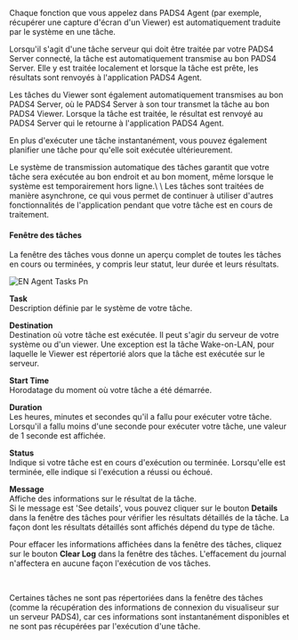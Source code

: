 Chaque fonction que vous appelez dans PADS4 Agent (par exemple, récupérer une capture d'écran d'un Viewer) est automatiquement traduite par le système en une tâche.

Lorsqu'il s'agit d'une tâche serveur qui doit être traitée par votre PADS4 Server connecté, la tâche est automatiquement transmise au bon PADS4 Server. Elle y est traitée localement et lorsque la tâche est prête, les résultats sont renvoyés à l'application PADS4 Agent.

Les tâches du Viewer sont également automatiquement transmises au bon PADS4 Server, où le PADS4 Server à son tour transmet la tâche au bon PADS4 Viewer. Lorsque la tâche est traitée, le résultat est renvoyé au PADS4 Server qui le retourne à l'application PADS4 Agent.

En plus d'exécuter une tâche instantanément, vous pouvez également planifier une tâche pour qu'elle soit exécutée ultérieurement.

<Tip>
  Le système de transmission automatique des tâches garantit que votre tâche sera exécutée au bon endroit et au bon moment, même lorsque le système est temporairement hors ligne.\
  \
  Les tâches sont traitées de manière asynchrone, ce qui vous permet de continuer à utiliser d'autres fonctionnalités de l'application pendant que votre tâche est en cours de traitement.
</Tip>

#### **Fenêtre des tâches**

La fenêtre des tâches vous donne un aperçu complet de toutes les tâches en cours ou terminées, y compris leur statut, leur durée et leurs résultats.

![EN Agent Tasks Pn](/images/digital-signage/windows-applications/agent/main-window/EN-Agent-Tasks.png)

**Task**\
Description définie par le système de votre tâche.

**Destination**\
Destination où votre tâche est exécutée. Il peut s'agir du serveur de votre système ou d'un viewer. Une exception est la tâche Wake-on-LAN, pour laquelle le Viewer est répertorié alors que la tâche est exécutée sur le serveur.

**Start Time**\
Horodatage du moment où votre tâche a été démarrée.

**Duration**\
Les heures, minutes et secondes qu'il a fallu pour exécuter votre tâche. Lorsqu'il a fallu moins d'une seconde pour exécuter votre tâche, une valeur de 1 seconde est affichée.

**Status**\
Indique si votre tâche est en cours d'exécution ou terminée. Lorsqu'elle est terminée, elle indique si l'exécution a réussi ou échoué.

**Message**\
Affiche des informations sur le résultat de la tâche.\
Si le message est 'See details', vous pouvez cliquer sur le bouton **Details** dans la fenêtre des tâches pour vérifier les résultats détaillés de la tâche. La façon dont les résultats détaillés sont affichés dépend du type de tâche.

Pour effacer les informations affichées dans la fenêtre des tâches, cliquez sur le bouton **Clear Log** dans la fenêtre des tâches. L'effacement du journal n'affectera en aucune façon l'exécution de vos tâches.

 

<Tip>
  Certaines tâches ne sont pas répertoriées dans la fenêtre des tâches (comme la récupération des informations de connexion du visualiseur sur un serveur PADS4), car ces informations sont instantanément disponibles et ne sont pas récupérées par l'exécution d'une tâche.
</Tip>
